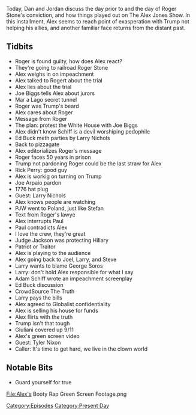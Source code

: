 {{DEFAULTSORT:
    #_EPISODE_0370:November 14-15, 2019
}}{{Episode
    | title             = November 14-15, 2019
    | caption           = Listen to this episode on [https://knowledgefight.libsyn.com/knowledge-fight-november-14-15-2019 Libsyn] [https://open.spotify.com/episode/6RAp5Wq4ZkPBMW62I97sVC Spotify]
    | episodeNumber     = 370
    | length            = 03:07:43
    | airDate           = November 18, 2019
    | coverageStartDate = November 14, 2019
    | coverageEndDate   = November 15, 2019
    | episodeType       = [[:Category:Present Day|Present Day]]
    | appearance        = [[Roger Stone]], [[Joe Biggs]], [[Adam Schiff]], [[Ed Buck]], [[Larry Nichols]], [[Rick Perry]], [[Joe Arpaio]], [[Paul Joseph Watson]], [[Judge Jackson]], [[George Soros]], [[Rudy Giuliani]], [[Tyler Nixon]]
    | oocDrop           = I was in court once, they asked me what TikTok is
    | previousEpisode   = [[369: November 13, 2019]]
    | nextEpisode       = [[371: Canonical Space Weirdness]]
}}

{{Stub}}

Today, Dan and Jordan discuss the day prior to and the day of Roger Stone's conviction, and how things played out on The Alex Jones Show. In this installment, Alex seems to reach point of exasperation with Trump not helping his allies, and another familiar face returns from the distant past.

==Tidbits==

*Roger is found guilty, how does Alex react?
*They're going to railroad Roger Stone
*Alex weighs in on impeachment
*Alex talked to Rogert about the trial
*Alex lies about the trial
*Joe Biggs tells Alex about jurors
*Mar a Lago secret tunnel
*Roger was Trump's beard
*Alex cares about Roger
*Message from Roger
*The plan: protest the White House with Joe Biggs
*Alex didn't know Schiff is a devil worshiping pedophile
*Ed Buck meth parties by Larry Nichols
*Back to pizzagate
*Alex editorializes Roger's message
*Roger faces 50 years in prison
*Trump not pardoning Roger could be the last straw for Alex
*Rick Perry: good guy
*Alex is workig on turning on Trump
*Joe Arpaio pardon
*1776 hat plug
*Guest: Larry Nichols
*Alex knows people are watching
*PJW went to Poland, just like Stefan
*Text from Roger's lawye
*Alex interrupts Paul
*Paul contradicts Alex
*I love the crew, they're great
*Judge Jackson was protecting Hillary
*Patriot or Traitor
*Alex is playing to the audience
*Alex going back to Joel, Larry, and Steve
*Larry wants to blame George Soros
*Larry: don't hold Alex responsible for what I say
*Adam Schiff wrote an impeachment screenplay
*Ed Buck discussion
*CrowdSource The Truth
*Larry pays the bills
*Alex agreed to Globalist confidentiality
*Alex is selling his house for funds
*Alex flirts with the truth
*Trump isn't that tough
*Giuliani covered up 9/11
*Alex's green screen video
*Guest: Tyler Nixon
*Caller: It's time to get hard, we live in the clown world

==Notable Bits==

*Guard yourself for true<gallery>
File:Alex's Booty Rap Green Screen Footage.png
</gallery>

[[Category:Episodes]]
[[Category:Present Day]]

